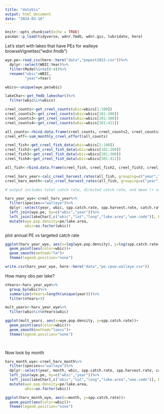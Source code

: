 ```yaml
---
title: "dataVis"
output: html_document
date: "2024-03-18"
---
```


```r
knitr::opts_chunk$set(echo = TRUE)
pacman::p_load(tidyverse, wdnr.fmdb, wdnr.gis, lubridate, here)
```

Let's start with lakes that have PEs for walleye
browseVignettes("wdnr.fmdb")

```r
wye.pe<-read_csv(here::here("data","popest2023.csv"))%>%
  dplyr::select(WBIC:Year)%>%
  filter(Model%in%c(0:4))%>%
  rename("wbic"=WBIC,
         "year"=Year)

wbics<-unique(wye.pe$wbic)

lakeChar<-get_fmdb_lakechar()%>%
  filter(wbic%in%wbics)

creel_counts<-get_creel_counts(wbic=wbics[1:100])
creel_counts2<-get_creel_counts(wbic=wbics[101:200])
creel_counts3<-get_creel_counts(wbic=wbics[201:300])
creel_counts4<-get_creel_counts(wbic=wbics[301:411])

all_counts<-rbind.data.frame(creel_counts, creel_counts2, creel_counts3, creel_counts4)
creel_eff<-sum_monthly_creel_effort(all_counts)

creel_fish<-get_creel_fish_data(wbic=wbics[1:100])
creel_fish2<-get_creel_fish_data(wbic=wbics[101:200])
creel_fish3<-get_creel_fish_data(wbic=wbics[201:300])
creel_fish4<-get_creel_fish_data(wbic=wbics[301:411])

all_fish<-rbind.data.frame(creel_fish, creel_fish2, creel_fish3, creel_fish4)

creel_harv_year<-calc_creel_harvest_rates(all_fish, grouping=c("year","wbic"))
creel_harv_month<-calc_creel_harvest_rates(all_fish, grouping=c("year","month","wbic"))

# output includes total catch rate, directed catch rate, and mean (+ same for harvest)

harv_year_wye<-creel_harv_year%>%
  filter(species=="walleye")%>%
  dplyr::select(year, wbic, spp.catch.rate, spp.harvest.rate, catch.rate.var, harvest.rate.var, total.spp.hours, total.spp.catch)%>%
  left_join(wye.pe, by=c("wbic","year"))%>%
  left_join(lakeChar[,c("wbic","lat","long","lake.area","wae.code")], by="wbic")%>%
  mutate(wye.pop.density=pe/lake.area,
         wbic=as.factor(wbic))
```

plot annual PE vs targeted catch rate

```r
ggplot(harv_year_wye, aes(x=log(wye.pop.density), y=log(spp.catch.rate+.01)))+
  geom_point(aes(color=wbic))+
  geom_smooth(method="lm")+
  theme(legend.position="none")

write.csv(harv_year_wye, here::here("data","pe.cpue.walleye.csv"))
```

How many obs per lake?

```r
nYears<-harv_year_wye%>%
  group_by(wbic)%>%
  summarize(nYears=length(unique(year)))%>%
  filter(nYears>3)
```

```r
mult_years<-harv_year_wye%>%
  filter(wbic%in%nYears$wbic)

ggplot(mult_years, aes(x=wye.pop.density, y=spp.catch.rate))+
  geom_point(aes(color=wbic))+
  geom_smooth(method="loess")+
  theme(legend.position="none")

  
```


Now look by month

```r
harv_month_wye<-creel_harv_month%>%
  filter(species=="walleye")%>%
  dplyr::select(year, month, wbic, spp.catch.rate, spp.harvest.rate, catch.rate.var, harvest.rate.var, total.spp.hours, total.spp.catch)%>%
  left_join(wye.pe, by=c("wbic","year"))%>%
  left_join(lakeChar[,c("wbic","lat","long","lake.area","wae.code")], by="wbic")%>%
  mutate(wye.pop.density=pe/lake.area,
         wbic=as.factor(wbic))

ggplot(harv_month_wye, aes(x=month, y=spp.catch.rate))+
  geom_point(aes(color=wbic))+
  theme(legend.position="none")

```

